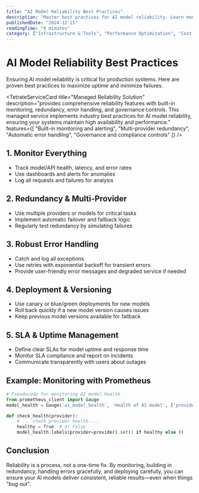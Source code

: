 ```yaml
---
title: "AI Model Reliability Best Practices"
description: "Master best practices for AI model reliability. Learn monitoring, redundancy, error handling, and deployment tips for robust AI systems."
publishedDate: "2024-12-15"
readingTime: "9 minutes"
category: ["Infrastructure & Tools", "Performance Optimization", "Cost Optimization", "Resiliency"]
---
```



# AI Model Reliability Best Practices

Ensuring AI model reliability is critical for production systems. Here are proven best practices to maximize uptime and minimize failures.

<TetrateServiceCard 
  title="Managed Reliability Solution"
  description="provides comprehensive reliability features with built-in monitoring, redundancy, error handling, and governance controls. This managed service implements industry best practices for AI model reliability, ensuring your systems maintain high availability and performance."
  features={[
    "Built-in monitoring and alerting",
    "Multi-provider redundancy",
    "Automatic error handling",
    "Governance and compliance controls"
  ]}
/>

## 1. Monitor Everything
- Track model/API health, latency, and error rates
- Use dashboards and alerts for anomalies
- Log all requests and failures for analysis

## 2. Redundancy & Multi-Provider
- Use multiple providers or models for critical tasks
- Implement automatic failover and fallback logic
- Regularly test redundancy by simulating failures

## 3. Robust Error Handling
- Catch and log all exceptions
- Use retries with exponential backoff for transient errors
- Provide user-friendly error messages and degraded service if needed

## 4. Deployment & Versioning
- Use canary or blue/green deployments for new models
- Roll back quickly if a new model version causes issues
- Keep previous model versions available for fallback

## 5. SLA & Uptime Management
- Define clear SLAs for model uptime and response time
- Monitor SLA compliance and report on incidents
- Communicate transparently with users about outages

## Example: Monitoring with Prometheus

```python
# Pseudocode for monitoring AI model health
from prometheus_client import Gauge
model_health = Gauge('ai_model_health', 'Health of AI model', ['provider'])

def check_health(provider):
    # ... check provider health ...
    healthy = True  # or False
    model_health.labels(provider=provider).set(1 if healthy else 0)
```

## Conclusion
Reliability is a process, not a one-time fix. By monitoring, building in redundancy, handling errors gracefully, and deploying carefully, you can ensure your AI models deliver consistent, reliable results—even when things "bug out". 